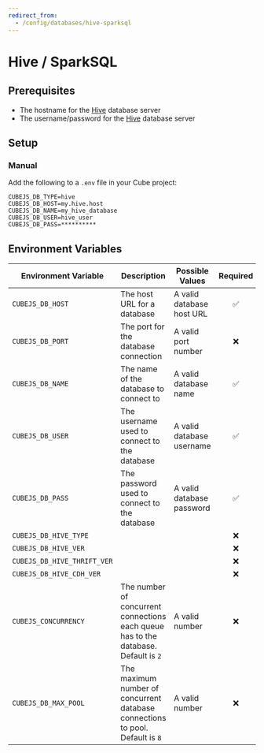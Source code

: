```yaml
---
redirect_from:
  - /config/databases/hive-sparksql
---
```


# Hive / SparkSQL

<CommunitySupportedDriver dataSource="Hive / SparkSQL" />

## Prerequisites

- The hostname for the [Hive][hive] database server
- The username/password for the [Hive][hive] database server

## Setup

### Manual

Add the following to a `.env` file in your Cube project:

```dotenv
CUBEJS_DB_TYPE=hive
CUBEJS_DB_HOST=my.hive.host
CUBEJS_DB_NAME=my_hive_database
CUBEJS_DB_USER=hive_user
CUBEJS_DB_PASS=**********
```

## Environment Variables

| Environment Variable        | Description                                                                         | Possible Values           | Required |
| --------------------------- | ----------------------------------------------------------------------------------- | ------------------------- | :------: |
| `CUBEJS_DB_HOST`            | The host URL for a database                                                         | A valid database host URL |    ✅    |
| `CUBEJS_DB_PORT`            | The port for the database connection                                                | A valid port number       |    ❌    |
| `CUBEJS_DB_NAME`            | The name of the database to connect to                                              | A valid database name     |    ✅    |
| `CUBEJS_DB_USER`            | The username used to connect to the database                                        | A valid database username |    ✅    |
| `CUBEJS_DB_PASS`            | The password used to connect to the database                                        | A valid database password |    ✅    |
| `CUBEJS_DB_HIVE_TYPE`       |                                                                                     |                           |    ❌    |
| `CUBEJS_DB_HIVE_VER`        |                                                                                     |                           |    ❌    |
| `CUBEJS_DB_HIVE_THRIFT_VER` |                                                                                     |                           |    ❌    |
| `CUBEJS_DB_HIVE_CDH_VER`    |                                                                                     |                           |    ❌    |
| `CUBEJS_CONCURRENCY`        | The number of concurrent connections each queue has to the database. Default is `2` | A valid number            |    ❌    |
| `CUBEJS_DB_MAX_POOL`        | The maximum number of concurrent database connections to pool. Default is `8`       | A valid number            |    ❌    |

[hive]: https://hive.apache.org/
